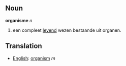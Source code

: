 ==Noun==
'''organisme''' ''n''
# een compleet [[nl:leven|levend]] wezen bestaande uit organen.

==Translation==
*[[English]]: [[organism]] ''m''